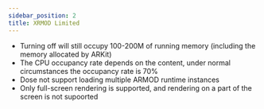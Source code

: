 ```yaml
---
sidebar_position: 2
title: XRMOD Limited
---
```


- Turning off will still occupy 100-200M of running memory (including the memory allocated by ARKit)
- The CPU occupancy rate depends on the content, under normal circumstances the occupancy rate is 70%
- Dose not support loading multiple ARMOD runtime instances
- Only full-screen rendering is supported, and rendering on a part of the screen is not supoorted
